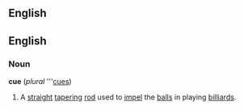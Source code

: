 ==English==

==English==
===Noun===

'''cue''' (''plural'' '''[[cues]])

#A [[straight]] [[tapering]] [[rod]] used to [[impel]] the [[balls]] in playing [[billiards]].